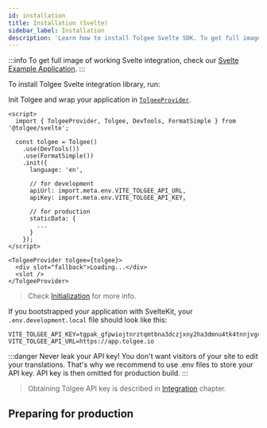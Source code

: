 ```yaml
---
id: installation
title: Installation (Svelte)
sidebar_label: Installation
description: 'Learn how to install Tolgee Svelte SDK. To get full image of working Svelte integration, check our Svelte Example Application.'
---
```


:::info
To get full image of working Svelte integration, check our [Svelte Example Application](https://github.com/tolgee/svelte-example).
:::

To install Tolgee Svelte integration library, run:


<InstallationTabs lib="@tolgee/svelte" />

Init Tolgee and wrap your application in [`TolgeeProvider`](./api#tolgeeprovider).

```svelte
<script>
  import { TolgeeProvider, Tolgee, DevTools, FormatSimple } from '@tolgee/svelte';

  const tolgee = Tolgee()
    .use(DevTools())
    .use(FormatSimple())
    .init({
      language: 'en',

      // for development
      apiUrl: import.meta.env.VITE_TOLGEE_API_URL,
      apiKey: import.meta.env.VITE_TOLGEE_API_KEY,

      // for production
      staticData: {
        ...
      }
    });
</script>

<TolgeeProvider tolgee={tolgee}>
  <div slot="fallback">Loading...</div>
  <slot />
</TolgeeProvider>
```

> Check [Initialization](/initialization.mdx) for more info.

If you bootstrapped your application with SvelteKit, your `.env.development.local` file should look like this:

```shell
VITE_TOLGEE_API_KEY=tgpak_gfpwiojtnrztqmtbna3dczjxny2ha3dmnu4tk4tnnjvgc
VITE_TOLGEE_API_URL=https://app.tolgee.io
```

:::danger
Never leak your API key! You don't want visitors of your site to edit your translations. That's why we recommend to use
.env files to store your API key. API key is then omitted for production build.
:::

> Obtaining Tolgee API key is described in [Integration](/platform/integration) chapter.

## Preparing for production

<PreparingForProduction />